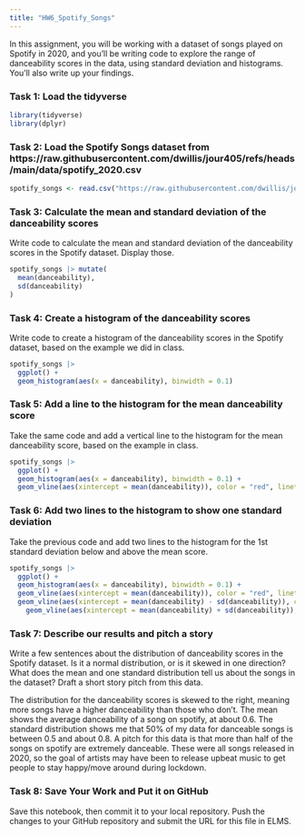 ```yaml
---
title: "HW6_Spotify_Songs"
---
```


In this assignment, you will be working with a dataset of songs played on Spotify in 2020, and you'll be writing code to explore the range of danceability scores in the data, using standard deviation and histograms. You'll also write up your findings.

### Task 1: Load the tidyverse

```r
library(tidyverse)
library(dplyr)
```

### Task 2: Load the Spotify Songs dataset from https://raw.githubusercontent.com/dwillis/jour405/refs/heads/main/data/spotify_2020.csv

```r
spotify_songs <- read.csv("https://raw.githubusercontent.com/dwillis/jour405/refs/heads/main/data/spotify_2020.csv")
```

### Task 3: Calculate the mean and standard deviation of the danceability scores

Write code to calculate the mean and standard deviation of the danceability scores in the Spotify dataset. Display those.

```r
spotify_songs |> mutate(
  mean(danceability),
  sd(danceability)
)
```

### Task 4: Create a histogram of the danceability scores

Write code to create a histogram of the danceability scores in the Spotify dataset, based on the example we did in class.

```r
spotify_songs |> 
  ggplot() + 
  geom_histogram(aes(x = danceability), binwidth = 0.1)
```

### Task 5: Add a line to the histogram for the mean danceability score

Take the same code and add a vertical line to the histogram for the mean danceability score, based on the example in class.

```r
spotify_songs |>
  ggplot() + 
  geom_histogram(aes(x = danceability), binwidth = 0.1) +
  geom_vline(aes(xintercept = mean(danceability)), color = "red", linetype = "dashed", size = 1) 
```


### Task 6: Add two lines to the histogram to show one standard deviation

Take the previous code and add two lines to the histogram for the 1st standard deviation below and above the mean score.

```r
spotify_songs |>
  ggplot() + 
  geom_histogram(aes(x = danceability), binwidth = 0.1) +
  geom_vline(aes(xintercept = mean(danceability)), color = "red", linetype = "dashed", size = 1) +
  geom_vline(aes(xintercept = mean(danceability) - sd(danceability)), color = "blue", linetype = "dashed", size = 1) +
    geom_vline(aes(xintercept = mean(danceability) + sd(danceability)), color = "blue", linetype = "dashed", size = 1)
```

### Task 7: Describe our results and pitch a story

Write a few sentences about the distribution of danceability scores in the Spotify dataset. Is it a normal distribution, or is it skewed in one direction? What does the mean and one standard distribution tell us about the songs in the dataset? Draft a short story pitch from this data.

The distribution for the danceability scores is skewed to the right, meaning more songs have a higher danceability than those who don't. The mean shows the average danceability of a song on spotify, at about 0.6. The standard distribution shows me that 50% of my data for danceable songs is between 0.5 and about 0.8. 
A pitch for this data is that more than half of the songs on spotify are extremely danceable. These were all songs released in 2020, so the goal of artists may have been to release upbeat music to get people to stay happy/move around during lockdown. 


### Task 8: Save Your Work and Put it on GitHub

Save this notebook, then commit it to your local repository. Push the changes to your GitHub repository and submit the URL for this file in ELMS.
